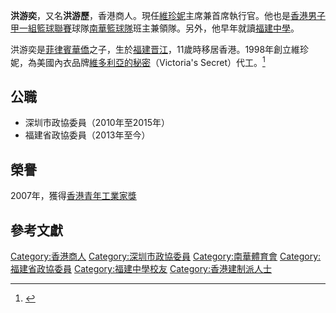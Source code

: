 '''洪游奕'''，又名'''洪游歷'''，香港商人。現任[[維珍妮|維珍妮]]主席兼首席執行官。他也是[[香港男子甲一組籃球聯賽|香港男子甲一組籃球聯賽]]球隊[[南華籃球隊|南華籃球隊]]班主兼領隊。另外，他早年就讀[[福建中學|福建中學]]。

洪游奕是[[菲律賓|菲律賓]][[華僑|華僑]]之子，生於[[福建|福建]][[晋江|晋江]]，11歲時移居香港。1998年創立維珍妮，為美國內衣品牌[[維多利亞的秘密|維多利亞的秘密]]（Victoria's Secret）代工。<ref>{{Cite web |url=http://hk.apple.nextmedia.com/news/art/20141217/18972000 |title=40條蜈蚣掟內衣商寫字樓 主席洪游奕為深圳政協 |access-date=2015-07-06 |archive-date=2016-10-26 |archive-url=https://web.archive.org/web/20161026174848/http://hk.apple.nextmedia.com/news/art/20141217/18972000 |dead-url=no }}</ref>

==公職==
*深圳市政協委員（2010年至2015年）
*福建省政協委員（2013年至今）

==榮譽==
2007年，獲得[[香港青年工業家獎|香港青年工業家獎]]

==參考文獻==
{{reflist}}
[[Category:香港商人|Category:香港商人]]
[[Category:深圳市政協委員|Category:深圳市政協委員]]
[[Category:南華體育會|Category:南華體育會]]
[[Category:福建省政協委員|Category:福建省政協委員]]
[[Category:福建中學校友|Category:福建中學校友]]
[[Category:香港建制派人士|Category:香港建制派人士]]